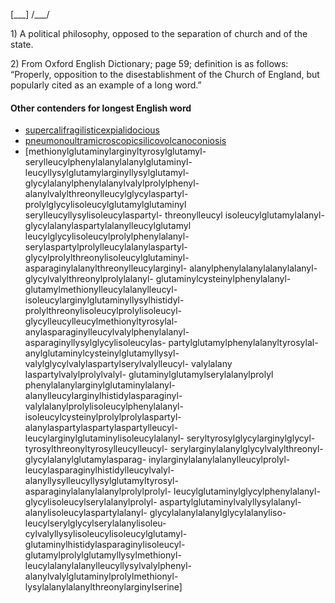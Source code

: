 [___] /___/


1) A political philosophy, opposed to the separation of church and of the state.

2) From Oxford English Dictionary;  page 59; definition is as follows: “Properly, opposition to the disestablishment of the Church of England, but popularly cited as an example of a long word.”

====Other contenders for longest English word====
*[[supercalifragilisticexpialidocious]] 
*[[pneumonoultramicroscopicsilicovolcanoconiosis]]
*[methionylglutaminylarginyltyrosylglutamyl- serylleucylphenylalanylalanylglutaminyl- leucyllysylglutamylarginyllysylglutamyl- glycylalanylphenylalanylvalylprolylphenyl- alanylvalylthreonylleucylglycylaspartyl- prolylglycylisoleucylglutamylglutaminyl serylleucyllysylisoleucylaspartyl- threonylleucyl isoleucylglutamylalanyl- glycylalanylaspartylalanylleucylglutamyl leucylglycylisoleucylprolylphenylalanyl- serylaspartylprolylleucylalanylaspartyl- glycylprolylthreonylisoleucylglutaminyl- asparaginylalanylthreonylleucylarginyl- alanylphenylalanylalanylalanyl- glycylvalylthreonylprolylalanyl- glutaminylcysteinylphenylalanyl- glutamylmethionylleucylalanylleucyl- isoleucylarginylglutaminyllysylhistidyl- prolylthreonylisoleucylprolylisoleucyl- glycylleucylleucylmethionyltyrosylal- anylasparaginylleucylvalylphenylalanyl- asparaginyllysylglycylisoleucylas- partylglutamylphenylalanyltyrosylal- anylglutaminylcysteinylglutamyllysyl- valylglycylvalylaspartylserylvalylleucyl- valylalany laspartylvalylprolylvalyl- glutaminylglutamylserylalanylprolyl phenylalanylarginylglutaminylalanyl- alanylleucylarginylhistidylasparaginyl- valylalanylprolylisoleucylphenylalanyl- isoleucylcysteinylprolylprolylaspartyl- alanylaspartylaspartylaspartylleucyl- leucylarginylglutaminylisoleucylalanyl- seryltyrosylglycylarginylglycyl- tyrosylthreonyltyrosylleucylleucyl- serylarginylalanylglycylvalylthreonyl- glycylalanylglutamylasparag- inylarginylalanylalanylleucylprolyl- leucylasparaginylhistidylleucylvalyl- alanyllysylleucyllysylglutamyltyrosyl- asparaginylalanylalanylprolylprolyl- leucylglutaminylglycylphenylalanyl- glycylisoleucylserylalanylprolyl- aspartylglutaminylvalyllysylalanyl- alanylisoleucylaspartylalanyl- glycylalanylalanylglycylalanyliso- leucylserylglycylserylalanylisoleu- cylvalyllysylisoleucylisoleucylglutamyl- glutaminylhistidylasparaginylisoleucyl- glutamylprolylglutamyllysylmethionyl- leucylalanylalanylleucyllysylvalylphenyl- alanylvalylglutaminylprolylmethionyl- lysylalanylalanylthreonylarginylserine]